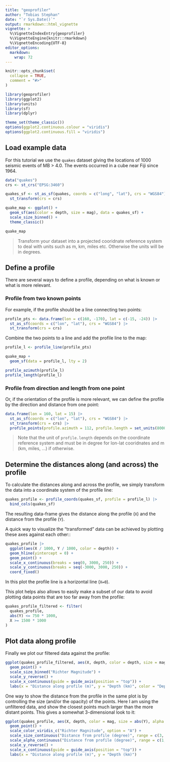 ```yaml
---
title: "geoprofiler"
author: "Tobias Stephan"
date: "`r Sys.Date()`"
output: rmarkdown::html_vignette
vignette: >
  %\VignetteIndexEntry{geoprofiler}
  %\VignetteEngine{knitr::rmarkdown}
  %\VignetteEncoding{UTF-8}
editor_options: 
  markdown: 
    wrap: 72
---
```


```r
knitr::opts_chunk$set(
  collapse = TRUE,
  comment = "#>"
)
```

```r
library(geoprofiler)
library(ggplot2)
library(units)
library(sf)
library(dplyr)

theme_set(theme_classic())
options(ggplot2.continuous.colour = "viridis")
options(ggplot2.continuous.fill = "viridis")
```

## Load example data

For this tutorial we use the `quakes` dataset giving the locations of 1000 
seismic events of MB > 4.0. The events occurred in a cube near Fiji since 1964.
```r
data("quakes")
crs <- st_crs("EPSG:3460")

quakes_sf <- st_as_sf(quakes, coords = c("long", "lat"), crs = "WGS84") |>
  st_transform(crs = crs)

quake_map <- ggplot() +
  geom_sf(aes(color = depth, size = mag), data = quakes_sf) +
  scale_size_binned() +
  theme_classic()

quake_map
```
> Transform your dataset into a projected cooridnate reference system to deal 
with units such as m, km, miles etc. Otherwise the units will be in degrees.


## Define a profile

There are several ways to define a profile, depending on what is known or what is more relevant.

### Profile from two known points
For example, if the profile should be a line connecting two points:
```r
profile_pts <- data.frame(lon = c(160, -170), lat = c(-15, -24)) |>
  st_as_sf(coords = c("lon", "lat"), crs = "WGS84") |>
  st_transform(crs = crs)
```

Combine the two points to a line and add the profile line to the map:

```r
profile_l <- profile_line(profile_pts)

quake_map +
  geom_sf(data = profile_l, lty = 2)
```


```r
profile_azimuth(profile_l)
profile_length(profile_l)
```


### Profile from direction and length from one point

Or, if the orientation of the profile is more relevant, we can define the profile by the direction and distance from one point: 

```r
data.frame(lon = 160, lat = 15) |>
  st_as_sf(coords = c("lon", "lat"), crs = "WGS84") |>
  st_transform(crs = crs) |>
  profile_points(profile.azimuth = 112, profile.length = set_units(8000, km))
```
> Note that the unit of `profile.length` depends on the coordinate reference 
system and must be in degree for lon-lat cooridnates and m (km, miles, ...) if 
otherwise.




## Determine the distances along (and across) the profile

To calculate the distances along and across the profile, we simply transform the 
data into a coordinate system of the profile line:
```r
quakes_profile <- profile_coords(quakes_sf, profile = profile_l) |>
  bind_cols(quakes_sf)
```

The resulting data-frame gives the distance along the profile (`X`) and the 
distance from the profile (`Y`). 

A quick way to visualize the "transformed" data can be achieved by plotting 
these axes against each other::

```r
quakes_profile |>
  ggplot(aes(X / 1000, Y / 1000, color = depth)) +
  geom_hline(yintercept = 0) +
  geom_point() +
  scale_x_continuous(breaks = seq(0, 3000, 250)) +
  scale_y_continuous(breaks = seq(-3000, 3000, 250)) +
  coord_fixed()
```
In this plot the profile line is a horizontal line (`X=0`). 

This plot helps also allows to easily make a subset of our data to avoid plotting data points that are too far away from the profile:

```r
quakes_profile_filtered <- filter(
  quakes_profile,
  abs(Y) <= 750 * 1000,
  X >= 1500 * 1000
)
```


## Plot data along profile
Finally we plot our filtered data against the profile:
```r
ggplot(quakes_profile_filtered, aes(X, depth, color = depth, size = mag)) +
  geom_point() +
  scale_size_binned("Richter Magnitude") +
  scale_y_reverse() +
  scale_x_continuous(guide = guide_axis(position = "top")) +
  labs(x = "Distance along profile (m)", y = "Depth (km)", color = "Depth (km)")
```

One way to show the distance from the profile in the same plot is by 
controlling the size (and/or the opacity) of the points.
Here I am using the unfiltered data, and show the closest points much larger than the more distant points.
This gives a somewhat 3-dimensional look to it:

```r
ggplot(quakes_profile, aes(X, depth, color = mag, size = abs(Y), alpha = abs(Y))) +
  geom_point() +
  scale_color_viridis_c("Richter Magnitude", option = "A") +
  scale_size_continuous("Distance from profile (degree)", range = c(3, .1)) +
  scale_alpha_continuous("Distance from profile (degree)", range = c(1, .1)) +
  scale_y_reverse() +
  scale_x_continuous(guide = guide_axis(position = "top")) +
  labs(x = "Distance along profile (m)", y = "Depth (km)")
```
